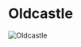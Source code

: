 

# Oldcastle

<Image src="https://cdn.sanity.io/images/1as7cn02/production/683fd42ff7dec8d102cb453def3bdfa3dc088265-1680x987.png?w=976&h=350&fit=crop&crop=center&auto=format" alt="Oldcastle" width={976} height={350}  />

<ProjectDetails
  region="North"
  house="House Locke"
  type="Castle"
  status="Abandoned"
  warp="/warp oldcastle"
  projectLead="Cpt_Jamo"
  dateStarted="January 20, 2014"
  dateCompleted="January 20, 2014"
/>

